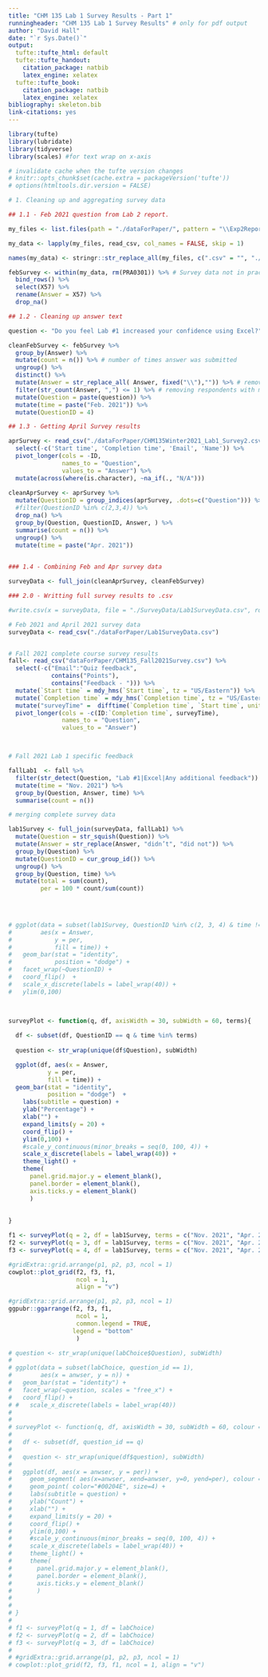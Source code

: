```yaml
---
title: "CHM 135 Lab 1 Survey Results - Part 1"
runningheader: "CHM 135 Lab 1 Survey Results" # only for pdf output
author: "David Hall"
date: "`r Sys.Date()`"
output:
  tufte::tufte_html: default
  tufte::tufte_handout:
    citation_package: natbib
    latex_engine: xelatex
  tufte::tufte_book:
    citation_package: natbib
    latex_engine: xelatex
bibliography: skeleton.bib
link-citations: yes
---
```


```r
library(tufte)
library(lubridate)
library(tidyverse)
library(scales) #for text wrap on x-axis

# invalidate cache when the tufte version changes
# knitr::opts_chunk$set(cache.extra = packageVersion('tufte'))
# options(htmltools.dir.version = FALSE)
```

<!-- Importing and cleaning up survey data from Apr 2021 -->
```r
# 1. Cleaning up and aggregating survey data

## 1.1 - Feb 2021 question from Lab 2 report.

my_files <- list.files(path = "./dataForPaper/", pattern = "\\Exp2Report.csv$", full.names = TRUE)

my_data <- lapply(my_files, read_csv, col_names = FALSE, skip = 1)

names(my_data) <- stringr::str_replace_all(my_files, c(".csv" = "", "./SurveyData/" = "", "_Exp2Report" = ""))

febSurvey <- within(my_data, rm(PRA0301)) %>% # Survey data not in practical PRA0301
  bind_rows() %>%
  select(X57) %>%
  rename(Answer = X57) %>%
  drop_na() 

## 1.2 - Cleaning up answer text

question <- "Do you feel Lab #1 increased your confidence using Excel?"

cleanFebSurvey <- febSurvey %>%
  group_by(Answer) %>%
  mutate(count = n()) %>% # number of times answer was submitted
  ungroup() %>%
  distinct() %>% 
  mutate(Answer = str_replace_all( Answer, fixed("\\"),"")) %>% # removing backslash from answers
  filter(str_count(Answer, ",") <= 1) %>% # removing respondents with multiple answers 
  mutate(Question = paste(question)) %>%
  mutate(time = paste("Feb. 2021")) %>%
  mutate(QuestionID = 4)

## 1.3 - Getting April Survey results 

aprSurvey <- read_csv("./dataForPaper/CHM135Winter2021_Lab1_Survey2.csv") %>%
  select(-c('Start time', 'Completion time', 'Email', 'Name')) %>%
  pivot_longer(cols = -ID,
               names_to = "Question", 
               values_to = "Answer") %>%
  mutate(across(where(is.character), ~na_if(., "N/A")))  
  
cleanAprSurvey <- aprSurvey %>%  
  mutate(QuestionID = group_indices(aprSurvey, .dots=c("Question"))) %>%
  #filter(QuestionID %in% c(2,3,4)) %>%
  drop_na() %>%
  group_by(Question, QuestionID, Answer, ) %>%
  summarise(count = n()) %>%
  ungroup() %>%
  mutate(time = paste("Apr. 2021"))
  

### 1.4 - Combining Feb and Apr survey data 

surveyData <- full_join(cleanAprSurvey, cleanFebSurvey) 

### 2.0 - Writting full survey results to .csv

#write.csv(x = surveyData, file = "./SurveyData/Lab1SurveyData.csv", row.names = FALSE)

```

```r
# Feb 2021 and April 2021 survey data
surveyData <- read_csv("./dataForPaper/Lab1SurveyData.csv") 


# Fall 2021 complete course survey results
fall<- read_csv("dataForPaper/CHM135_Fall2021Survey.csv") %>%
  select(-c("Email":"Quiz feedback", 
            contains("Points"), 
            contains("Feedback - "))) %>%
  mutate(`Start time` = mdy_hms(`Start time`, tz = "US/Eastern")) %>%
  mutate(`Completion time` = mdy_hms(`Completion time`, tz = "US/Eastern")) %>%
  mutate("surveyTime" =  difftime(`Completion time`, `Start time`, units = "mins")) %>%
  pivot_longer(cols = -c(ID:`Completion time`, surveyTime),
               names_to = "Question", 
               values_to = "Answer")



# Fall 2021 Lab 1 specific feedback

fallLab1  <- fall %>%
  filter(str_detect(Question, "Lab #1|Excel|Any additional feedback")) %>%
  mutate(time = "Nov. 2021") %>%
  group_by(Question, Answer, time) %>%
  summarise(count = n()) 

# merging complete survey data

lab1Survey <- full_join(surveyData, fallLab1) %>%
  mutate(Question = str_squish(Question)) %>%
  mutate(Answer = str_replace(Answer, "didn’t", "did not")) %>%
  group_by(Question) %>%
  mutate(QuestionID = cur_group_id()) %>%
  ungroup() %>%
  group_by(Question, time) %>% 
  mutate(total = sum(count),
         per = 100 * count/sum(count)) 
  

  
```
```r
# ggplot(data = subset(lab1Survey, QuestionID %in% c(2, 3, 4) & time != "Feb. 2021"),
#        aes(x = Answer, 
#            y = per, 
#            fill = time)) +
#   geom_bar(stat = "identity", 
#            position = "dodge") +
#   facet_wrap(~QuestionID) +
#   coord_flip()  +
#   scale_x_discrete(labels = label_wrap(40)) +
#   ylim(0,100)
  


surveyPlot <- function(q, df, axisWidth = 30, subWidth = 60, terms){
  
  df <- subset(df, QuestionID == q & time %in% terms) 
  
  question <- str_wrap(unique(df$Question), subWidth)

  ggplot(df, aes(x = Answer, 
           y = per, 
           fill = time)) +
  geom_bar(stat = "identity", 
           position = "dodge")  +
    labs(subtitle = question) +
    ylab("Percentage") +
    xlab("") +
    expand_limits(y = 20) +
    coord_flip() +
    ylim(0,100) +
    #scale_y_continuous(minor_breaks = seq(0, 100, 4)) +
    scale_x_discrete(labels = label_wrap(40)) +
    theme_light() +
    theme(
      panel.grid.major.y = element_blank(),
      panel.border = element_blank(),
      axis.ticks.y = element_blank()
      )
    
   
}

f1 <- surveyPlot(q = 2, df = lab1Survey, terms = c("Nov. 2021", "Apr. 2021"))
f2 <- surveyPlot(q = 3, df = lab1Survey, terms = c("Nov. 2021", "Apr. 2021"))
f3 <- surveyPlot(q = 4, df = lab1Survey, terms = c("Nov. 2021", "Apr. 2021"))

#gridExtra::grid.arrange(p1, p2, p3, ncol = 1)
cowplot::plot_grid(f2, f3, f1, 
                   ncol = 1, 
                   align = "v")

#gridExtra::grid.arrange(p1, p2, p3, ncol = 1)
ggpubr::ggarrange(f2, f3, f1, 
                   ncol = 1, 
                   common.legend = TRUE, 
                  legend = "bottom"
                   )
```


```r

# question <- str_wrap(unique(labChoice$Question), subWidth)
# 
# ggplot(data = subset(labChoice, question_id == 1),
#        aes(x = anwser, y = n)) +
#   geom_bar(stat = "identity") +
#   facet_wrap(~question, scales = "free_x") +
#   coord_flip() +
# #   scale_x_discrete(labels = label_wrap(40))
#   
# 
# surveyPlot <- function(q, df, axisWidth = 30, subWidth = 60, colour = time){
#   
#   df <- subset(df, question_id == q) 
#   
#   question <- str_wrap(unique(df$question), subWidth)
# 
#   ggplot(df, aes(x = anwser, y = per)) +
#     geom_segment( aes(x=anwser, xend=anwser, y=0, yend=per), colour = "#BB133E") +
#     geom_point( color="#00204E", size=4) +
#     labs(subtitle = question) +
#     ylab("Count") +
#     xlab("") +
#     expand_limits(y = 20) +
#     coord_flip() +
#     ylim(0,100) +
#     #scale_y_continuous(minor_breaks = seq(0, 100, 4)) +
#     scale_x_discrete(labels = label_wrap(40)) +
#     theme_light() +
#     theme(
#       panel.grid.major.y = element_blank(),
#       panel.border = element_blank(),
#       axis.ticks.y = element_blank()
#       )
#     
#    
# }
# 
# f1 <- surveyPlot(q = 1, df = labChoice)
# f2 <- surveyPlot(q = 2, df = labChoice)
# f3 <- surveyPlot(q = 3, df = labChoice)
# 
# #gridExtra::grid.arrange(p1, p2, p3, ncol = 1)
# cowplot::plot_grid(f2, f3, f1, ncol = 1, align = "v")

```


